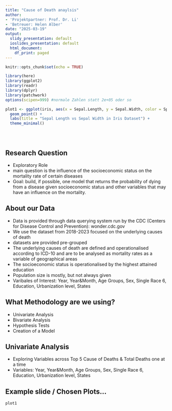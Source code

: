 ```yaml
---
title: "Cause of Death anaylsis"
author:
- 'Projektpartner: Prof. Dr. Li'
- 'Betreuer: Helen Alber'
date: "2025-03-19"
output:
  slidy_presentation: default
  ioslides_presentation: default
  html_document:
    df_print: paged
---
```


```r
knitr::opts_chunk$set(echo = TRUE)
```

```r
library(here)
library(ggplot2)
library(readr)
library(dplyr)
library(patchwork)
options(scipen=999) #normale Zahlen statt 2e+05 oder so
```

```r
plot1 <- ggplot(iris, aes(x = Sepal.Length, y = Sepal.Width, color = Species)) +
  geom_point() +
  labs(title = "Sepal Length vs Sepal Width in Iris Dataset") +
  theme_minimal()
```

```r

```

```r

```

```r

```


## Research Question
- Exploratory Role
- main question is the influence of the socioeconomic status on the mortality rate of certain diseases
- Goal: build, if possible, one model that returns the probability of dying from a disease given socioeconomic status and other variables that may have an influence on the mortality.


## About our Data
- Data is provided through data querying system run by the CDC (Centers for Disease Control and Prevention): wonder.cdc.gov
- We use the dataset from 2018-2023 focused on the underlying causes of death
- datasets are provided pre-grouped
- The underlying causes of death are defined and operationalised according to ICD-10 and are to be analysed as mortality rates as a variable of geographical areas
- The socioeconomic status is operationalised by the highest attained education
- Population size is mostly, but not always given
- Varibales of Interest: Year, Year&Month, Age Groups, Sex, Single Race 6, Education, Urbanization level, States


## What Methodology are we using?
- Univariate Analysis
- Bivariate Analysis
- Hypothesis Tests
- Creation of a Model

## Univariate Analysis
- Exploring Variables across Top 5 Cause of Deaths & Total Deaths one at a time
- Variables: Year, Year&Month, Age Groups, Sex, Single Race 6, Education, Urbanization level, States

## Example slide / Chosen Plots...
```r
plot1
```

